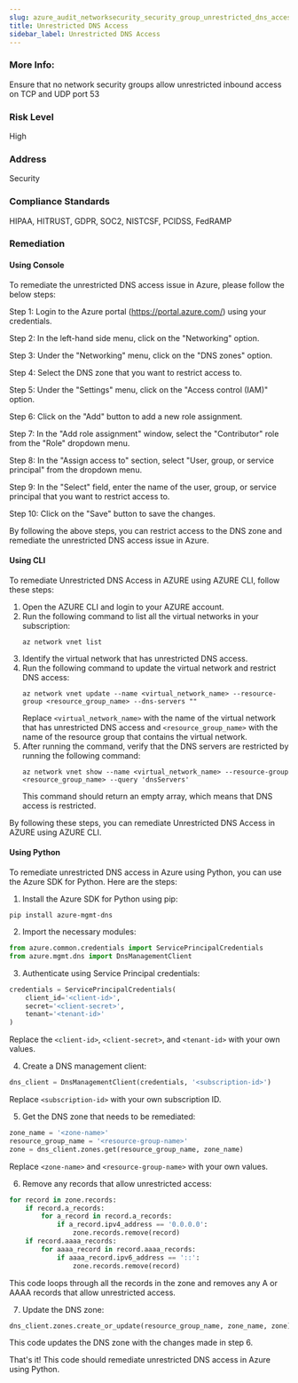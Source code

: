 ```yaml
---
slug: azure_audit_networksecurity_security_group_unrestricted_dns_access
title: Unrestricted DNS Access
sidebar_label: Unrestricted DNS Access
---
```


### More Info:

Ensure that no network security groups allow unrestricted inbound access on TCP and UDP port 53

### Risk Level

High

### Address

Security

### Compliance Standards

HIPAA, HITRUST, GDPR, SOC2, NISTCSF, PCIDSS, FedRAMP
### Remediation

#### Using Console

To remediate the unrestricted DNS access issue in Azure, please follow the below steps:

Step 1: Login to the Azure portal (https://portal.azure.com/) using your credentials.

Step 2: In the left-hand side menu, click on the "Networking" option.

Step 3: Under the "Networking" menu, click on the "DNS zones" option.

Step 4: Select the DNS zone that you want to restrict access to.

Step 5: Under the "Settings" menu, click on the "Access control (IAM)" option.

Step 6: Click on the "Add" button to add a new role assignment.

Step 7: In the "Add role assignment" window, select the "Contributor" role from the "Role" dropdown menu.

Step 8: In the "Assign access to" section, select "User, group, or service principal" from the dropdown menu.

Step 9: In the "Select" field, enter the name of the user, group, or service principal that you want to restrict access to.

Step 10: Click on the "Save" button to save the changes.

By following the above steps, you can restrict access to the DNS zone and remediate the unrestricted DNS access issue in Azure.

#### Using CLI

To remediate Unrestricted DNS Access in AZURE using AZURE CLI, follow these steps:

1. Open the AZURE CLI and login to your AZURE account.
2. Run the following command to list all the virtual networks in your subscription:
   ```
   az network vnet list
   ```
3. Identify the virtual network that has unrestricted DNS access.
4. Run the following command to update the virtual network and restrict DNS access:
   ```
   az network vnet update --name <virtual_network_name> --resource-group <resource_group_name> --dns-servers ""
   ```
   Replace `<virtual_network_name>` with the name of the virtual network that has unrestricted DNS access and `<resource_group_name>` with the name of the resource group that contains the virtual network.
5. After running the command, verify that the DNS servers are restricted by running the following command:
   ```
   az network vnet show --name <virtual_network_name> --resource-group <resource_group_name> --query 'dnsServers'
   ```
   This command should return an empty array, which means that DNS access is restricted.

By following these steps, you can remediate Unrestricted DNS Access in AZURE using AZURE CLI.

#### Using Python

To remediate unrestricted DNS access in Azure using Python, you can use the Azure SDK for Python. Here are the steps:

1. Install the Azure SDK for Python using pip:

```
pip install azure-mgmt-dns
```

2. Import the necessary modules:

```python
from azure.common.credentials import ServicePrincipalCredentials
from azure.mgmt.dns import DnsManagementClient
```

3. Authenticate using Service Principal credentials:

```python
credentials = ServicePrincipalCredentials(
    client_id='<client-id>',
    secret='<client-secret>',
    tenant='<tenant-id>'
)
```

Replace the `<client-id>`, `<client-secret>`, and `<tenant-id>` with your own values.

4. Create a DNS management client:

```python
dns_client = DnsManagementClient(credentials, '<subscription-id>')
```

Replace `<subscription-id>` with your own subscription ID.

5. Get the DNS zone that needs to be remediated:

```python
zone_name = '<zone-name>'
resource_group_name = '<resource-group-name>'
zone = dns_client.zones.get(resource_group_name, zone_name)
```

Replace `<zone-name>` and `<resource-group-name>` with your own values.

6. Remove any records that allow unrestricted access:

```python
for record in zone.records:
    if record.a_records:
        for a_record in record.a_records:
            if a_record.ipv4_address == '0.0.0.0':
                zone.records.remove(record)
    if record.aaaa_records:
        for aaaa_record in record.aaaa_records:
            if aaaa_record.ipv6_address == '::':
                zone.records.remove(record)
```

This code loops through all the records in the zone and removes any A or AAAA records that allow unrestricted access.

7. Update the DNS zone:

```python
dns_client.zones.create_or_update(resource_group_name, zone_name, zone)
```

This code updates the DNS zone with the changes made in step 6.

That's it! This code should remediate unrestricted DNS access in Azure using Python.



